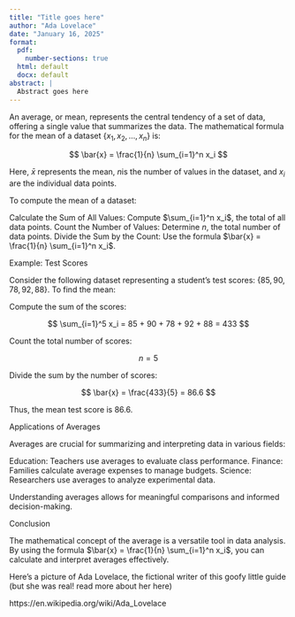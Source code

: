 ```yaml
---
title: "Title goes here"
author: "Ada Lovelace"
date: "January 16, 2025"
format:
  pdf: 
    number-sections: true
  html: default
  docx: default
abstract: |
  Abstract goes here
---
```


An average, or mean, represents the central tendency of a set of data, offering a single value that summarizes the data. The mathematical formula for the mean of a dataset $\{x_1, x_2, \dots, x_n\}$ is:

$$
\bar{x} = \frac{1}{n} \sum_{i=1}^n x_i
$$

Here, $\bar{x}$ represents the mean, $n$is the number of values in the dataset, and $x_i$ are the individual data points.

To compute the mean of a dataset:

Calculate the Sum of All Values: Compute $\sum_{i=1}^n x_i$, the total of all data points.
Count the Number of Values: Determine $n$, the total number of data points.
Divide the Sum by the Count: Use the formula $\bar{x} = \frac{1}{n} \sum_{i=1}^n x_i$.

Example: Test Scores

Consider the following dataset representing a student’s test scores: $\{85, 90, 78, 92, 88\}$. To find the mean:

Compute the sum of the scores:

$$
\sum_{i=1}^5 x_i = 85 + 90 + 78 + 92 + 88 = 433
$$

Count the total number of scores:

$$
n = 5
$$

Divide the sum by the number of scores:

$$
\bar{x} = \frac{433}{5} = 86.6
$$

Thus, the mean test score is 86.6.

Applications of Averages

Averages are crucial for summarizing and interpreting data in various fields:

Education: Teachers use averages to evaluate class performance.
Finance: Families calculate average expenses to manage budgets.
Science: Researchers use averages to analyze experimental data.

Understanding averages allows for meaningful comparisons and informed decision-making.

Conclusion

The mathematical concept of the average is a versatile tool in data analysis. By using the formula $\bar{x} = \frac{1}{n} \sum_{i=1}^n x_i$, you can calculate and interpret averages effectively.

Here's a picture of Ada Lovelace, the fictional writer of this goofy little guide (but she was real! read more about her here)

https://en.wikipedia.org/wiki/Ada_Lovelace
